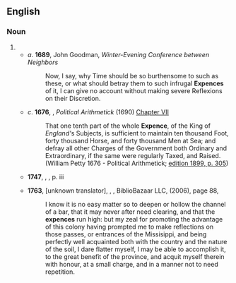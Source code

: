 ==English==

===Noun===
{{en-noun|~}}

# {{obsolete spelling of|en|expense}}
#* ''a''. '''1689''', John Goodman, ''Winter-Evening Conference between Neighbors''
#*: Now, I say, why Time should be so burthensome to such as these, or what should betray them to such infrugal '''Expences''' of it, I can give no account without making severe Reflexions on their Discretion.
#* ''c''. '''1676''', {{w|William Petty}}, ''Political Arithmetick'' (1690) [[s:Political Arithmetick (1899)/Chapter VII|Chapter VII]]
#*: That one tenth part of the whole '''Expence''', of the King of ''England<nowiki>'</nowiki>''s Subjects, is sufficient to maintain ten thousand Foot, forty thousand Horse, and forty thousand Men at Sea; and defray all other Charges of the Government both Ordinary and Extraordinary, if the same were regularly Taxed, and Raised. (William Petty 1676 - Political Arithmetick; [[:s:en:Page:William_Petty_-_Economic_Writings_(1899)_vol_1.djvu/403|edition 1899, p. 305]])
#* '''1747''', {{w|Hannah Glasse}}, ''{{w|The Art of Cookery Made Plain and Easy}}'', p. iii
#*: {{quote|en|A ''Frenchman'', in his own Country, would dress a fine Dinner of twenty Dishes, and all genteel and pretty, for the '''Expence''' he will put an ''English'' Lord to for dressing one Dish. But then there is the little petty Profit. [...] So much is the blind Folly of this Age, that they would rather be impos'd on by a ''French'' Booby, than give Encouragement to a good ''English'' Cook!}}
#* '''1763''', [unknown translator], {{w|Le Page Du Pratz}}, ''{{w|History of Louisiana}}'', BiblioBazaar LLC, {{ISBN|1-4264-3406-5}} (2006), page 88,
#*: I know it is no easy matter so to deepen or hollow the channel of a bar, that it may never after need clearing, and that the '''expences''' run high: but my zeal for promoting the advantage of this colony having prompted me to make reflections on those passes, or entrances of the Missisippi,{{SIC}} and being perfectly well acquainted both with the country and the nature of the soil, I dare flatter myself, I may be able to accomplish it, to the great benefit of the province, and acquit myself therein with honour, at a small charge, and in a manner not to need repetition.